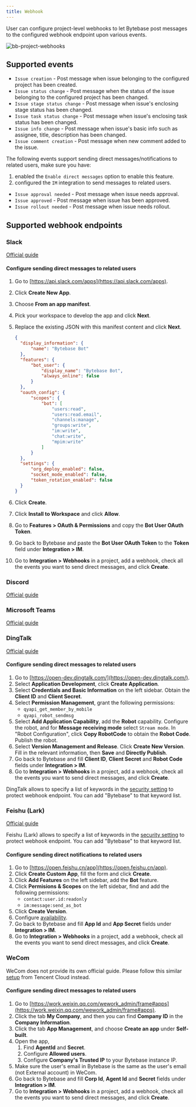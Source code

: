 ```yaml
---
title: Webhook
---
```


User can configure project-level webhooks to let Bytebase post messages to the configured webhook endpoint upon various events.

![bb-project-webhooks](/content/docs/change-database/webhook/bb-project-webhooks.webp)

## Supported events

- `Issue creation` - Post message when issue belonging to the configured project has been created.
- `Issue status change` - Post message when the status of the issue belonging to the configured project has been changed.
- `Issue stage status change` - Post message when issue's enclosing stage status has been changed.
- `Issue task status change` - Post message when issue's enclosing task status has been changed.
- `Issue info change` - Post message when issue's basic info such as assignee, title, description has been changed.
- `Issue comment creation` - Post message when new comment added to the issue.

The following events support sending direct messages/notifications to related users, make sure you have:

1. enabled the `Enable direct messages` option to enable this feature.
1. configured the `IM` integration to send messages to related users.

- `Issue approval needed` - Post message when issue needs approval.
- `Issue approved` - Post message when issue has been approved.
- `Issue rollout needed` - Post message when issue needs rollout.

## Supported webhook endpoints

### Slack

[Official guide](https://api.slack.com/messaging/webhooks)

#### Configure sending direct messages to related users

1. Go to [https://api.slack.com/apps](https://api.slack.com/apps).
1. Click **Create New App**.
1. Choose **From an app manifest**.
1. Pick your workspace to develop the app and click **Next**.
1. Replace the existing JSON with this manifest content and click **Next**.

   ```JSON
   {
     "display_information": {
         "name": "Bytebase Bot"
     },
     "features": {
         "bot_user": {
             "display_name": "Bytebase Bot",
             "always_online": false
         }
     },
     "oauth_config": {
         "scopes": {
             "bot": [
                 "users:read",
                 "users:read.email",
                 "channels:manage",
                 "groups:write",
                 "im:write",
                 "chat:write",
                 "mpim:write"
             ]
         }
     },
     "settings": {
         "org_deploy_enabled": false,
         "socket_mode_enabled": false,
         "token_rotation_enabled": false
     }
   }
   ```

1. Click **Create**.
1. Click **Install to Workspace** and click **Allow**.
1. Go to **Features > OAuth & Permissions** and copy the **Bot User OAuth Token**.
1. Go back to Bytebase and paste the **Bot User OAuth Token** to the **Token** field under **Integration > IM**.
1. Go to **Integration > Webhooks** in a project, add a webhook, check all the events you want to send direct messages, and click **Create**.

### Discord

[Official guide](https://support.discord.com/hc/en-us/articles/228383668-Intro-to-Webhooks)

### Microsoft Teams

[Official guide](https://docs.microsoft.com/en-us/microsoftteams/platform/webhooks-and-connectors/how-to/add-incoming-webhook)

### DingTalk

[Official guide](https://developers.dingtalk.com/document/robots/custom-robot-access)

#### Configure sending direct messages to related users

1. Go to [https://open-dev.dingtalk.com/](https://open-dev.dingtalk.com/).
1. Select **Application Development**, click **Create Application**.
1. Select **Credentials and Basic Information** on the left sidebar. Obtain the **Client ID** and **Client Secret**.
1. Select **Permission Management**, grant the following permissions:
   - `qyapi_get_member_by_mobile`
   - `qyapi_robot_sendmsg`
1. Select **Add Application Capability**, add the **Robot** capability. Configure the robot, and for **Message receiving mode** select `Stream mode`. In "Robot Configuration", click **Copy RobotCode** to obtain the **Robot Code**. Publish the robot.
1. Select **Version Management and Release**. Click **Create New Version**. Fill in the relevant information, then **Save** and **Directly Publish**.
1. Go back to Bytebase and fill **Client ID**, **Client Secret** and **Robot Code** fields under **Integration > IM**.
1. Go to **Integration > Webhooks** in a project, add a webhook, check all the events you want to send direct messages, and click **Create**.

<Info>

DingTalk allows to specify a list of keywords in the [security setting](https://developers.dingtalk.com/document/robots/customize-robot-security-settings) to protect webhook endpoint. You can add "Bytebase" to that keyword list.

</Info>

### Feishu (Lark)

[Official guide](https://www.feishu.cn/hc/zh-CN/articles/360024984973)

<Info>

Feishu (Lark) allows to specify a list of keywords in the [security setting](https://www.feishu.cn/hc/zh-CN/articles/360024984973#lineguid-RahdJr) to protect webhook endpoint. You can add "Bytebase" to that keyword list.

</Info>

#### Configure sending direct notifications to related users

1. Go to [https://open.feishu.cn/app](https://open.feishu.cn/app).
1. Click **Create Custom App**, fill the form and click **Create**.
1. Click **Add Features** on the left sidebar, add the **Bot** feature.
1. Click **Permisions & Scopes** on the left sidebar, find and add the following permissions:
   - `contact:user.id:readonly`
   - `im:message:send_as_bot`
1. Click **Create Version**.
1. Configure [availability](https://open.feishu.cn/document/home/introduction-to-scope-and-authorization/availability).
1. Go back to Bytebase and fill **App Id** and **App Secret** fields under **Integration > IM**.
1. Go to **Integration > Webhooks** in a project, add a webhook, check all the events you want to send direct messages, and click **Create**.

### WeCom

WeCom does not provide its own official guide. Please follow this similar [setup](https://intl.cloud.tencent.com/zh/document/product/614/39581) from Tencent Cloud instead.

#### Configure sending direct messages to related users

1. Go to [https://work.weixin.qq.com/wework_admin/frame#apps](https://work.weixin.qq.com/wework_admin/frame#apps).
1. Click the tab **My Company**, and then you can find **Company ID** in the **Company Information**.
1. Click the tab **App Management**, and choose **Create an app** under **Self-built**.
1. Open the app,
   1. Find **AgentId** and **Secret**.
   1. Configure **Allowed users**.
   1. Configure **Company's Trusted IP** to your Bytebase instance IP.
1. Make sure the user's email in Bytebase is the same as the user's email (not External account) in WeCom.
1. Go back to Bytebase and fill **Corp Id**, **Agent Id** and **Secret** fields under **Integration > IM**.
1. Go to **Integration > Webhooks** in a project, add a webhook, check all the events you want to send direct messages, and click **Create**.
